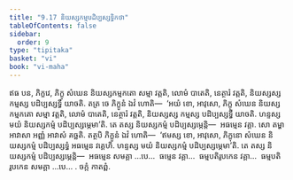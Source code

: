 ```yaml
---
title: "9.17 និយស្សកម្មបដិប្បស្សទ្ធិកថា"
tableOfContents: false
sidebar:
  order: 9
type: "tipitaka"
basket: "vi"
book: "vi-maha"
---
```



<DynamicBreadcrumb />

<Division number="423" book="vi-maha">

<Paragraph number="1863" book="vi-maha">
ឥធ បន, ភិក្ខវេ, ភិក្ខុ សំឃេន និយស្សកម្មកតោ សម្មា វត្តតិ, លោមំ បាតេតិ, នេត្ថារំ វត្តតិ, និយស្សស្ស កម្មស្ស បដិប្បស្សទ្ធឹ យាចតិ. តត្រ ចេ ភិក្ខូនំ ឯវំ ហោតិ—  ‘អយំ ខោ, អាវុសោ, ភិក្ខុ សំឃេន និយស្សកម្មកតោ សម្មា វត្តតិ, លោមំ បាតេតិ, នេត្ថារំ វត្តតិ, និយស្សស្ស កម្មស្ស បដិប្បស្សទ្ធឹ យាចតិ. ហន្ទស្ស មយំ និយស្សកម្មំ បដិប្បស្សម្ភេមា’តិ. តេ តស្ស និយស្សកម្មំ បដិប្បស្សម្ភេន្តិ—  អធម្មេន វគ្គា. សោ តម្ហា អាវាសា អញ្ញំ អាវាសំ គច្ឆតិ. តត្ថបិ ភិក្ខូនំ ឯវំ ហោតិ—  ‘ឥមស្ស ខោ, អាវុសោ, ភិក្ខុនោ សំឃេន និយស្សកម្មំ បដិប្បស្សទ្ធំ អធម្មេន វគ្គេហិ. ហន្ទស្ស មយំ និយស្សកម្មំ បដិប្បស្សម្ភេមា’តិ. តេ តស្ស និយស្សកម្មំ បដិប្បស្សម្ភេន្តិ—  អធម្មេន សមគ្គា …បេ…  ធម្មេន វគ្គា…  ធម្មបតិរូបកេន វគ្គា…  ធម្មបតិរូបកេន សមគ្គា …បេ… .

</Paragraph>
</Division>

<Paragraph number="1864" type="center" book="vi-maha">
ចក្កំ កាតព្ពំ.
</Paragraph>
